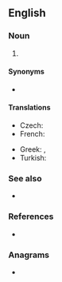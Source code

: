 ==English==

===Noun===
{{en-noun}}

# {{lb|en|telecommunications}} {{initialism of|en|{{w|Public switched telephone network}}}}

====Synonyms====
* {{l|en|POTS}}

====Translations====
{{trans-top|public switched telephone network}}
* Czech: {{t+|cs|VTS|m}}
* French: {{t+|fr|RTC|m}}
{{trans-mid}}
* Greek: {{t|el|ΔΜΤΔ|n|sc=Grek}}, {{t|el|Δημόσιο Μεταγωγικό Τηλεφωνικό Δίκτυο|n|sc=Grek}}
* Turkish: {{t+|tr|PSTN}}
{{trans-bottom}}

===See also===
* {{pedia|Public switched telephone network}}

===References===
* {{pedia}}

===Anagrams===
* {{anagrams|en|a=npst|SNTP}}